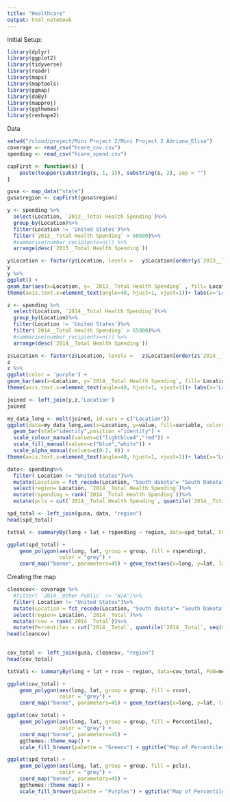 ```yaml
---
title: "Healthcare"
output: html_notebook
---
```


Initial Setup:

```r
library(dplyr)
library(ggplot2)
library(tidyverse)
library(readr)
library(maps)
library(maptools)
library(ggmap)
library(doBy)
library(mapproj)
library(ggthemes)
library(reshape2)
```


Data

```r
setwd("/cloud/project/Mini Project 2/Mini Project 2 Adriana_Elisa")
coverage <- read_csv("hcare_cov.csv")
spending <- read_csv("hcare_spend.csv")
```

```r
capFirst <- function(s) {
    paste(toupper(substring(s, 1, 1)), substring(s, 2), sep = "")
}
```

```r
gusa <- map_data("state")
gusa$region <- capFirst(gusa$region)
```





```r
y <- spending %>%
  select(Location, `2013__Total Health Spending`)%>%
  group_by(Location)%>%
  filter(Location != 'United States')%>%
  filter(`2013__Total Health Spending` > 60500)%>%
  #summarise(number_recipients=n()) %>%
  arrange(desc(`2013__Total Health Spending`))

y$Location <- factor(y$Location, levels =   y$Location[order(y$`2013__Total Health Spending`, decreasing = T)])
y
y %>%
ggplot() +
geom_bar(aes(x=Location, y= `2013__Total Health Spending` , fill= Location), stat = 'identity')+
theme(axis.text.x=element_text(angle=40, hjust=1, vjust=1))+ labs(x='Location')+ labs(y= 'Total spent in 2013')
```



```r
z <- spending %>%
  select(Location, `2014__Total Health Spending`)%>%
  group_by(Location)%>%
  filter(Location != 'United States')%>%
  filter(`2014__Total Health Spending` > 65000)%>%
  #summarise(number_recipients=n()) %>%
  arrange(desc(`2014__Total Health Spending`))

z$Location <- factor(z$Location, levels =   z$Location[order(z$`2014__Total Health Spending`, decreasing = T)])
z
z %>%
ggplot(color = 'purple') +
geom_bar(aes(x=Location, y=`2014__Total Health Spending`, fill= Location), stat = 'identity')+
theme(axis.text.x=element_text(angle=40, hjust=1, vjust=1))+ labs(x='Location')+ labs(y= 'Total spent in 2014')
```



```r
joined <- left_join(y,z,'Location')
joined

my_data_long <- melt(joined, id.vars = c("Location"))
ggplot(data=my_data_long,aes(x=Location, y=value, fill=variable, color=variable, alpha=variable)) +
  geom_bar(stat="identity",position ="identity") +
  scale_colour_manual(values=c("lightblue4","red")) +
  scale_fill_manual(values=c("blue","white")) +
  scale_alpha_manual(values=c(0.2, 0)) +
theme(axis.text.x=element_text(angle=40, hjust=1, vjust=1))+ labs(x='Location')+ labs(y= 'Total spent')
```





```r
data<- spending%>%
  filter( Location != "United States")%>%
  mutate(Location = fct_recode(Location, "South dakota"= "South Dakota", "South carolina"= "South Carolina", "Rhode island"= "Rhode Island", "District of columbia"= "District of Columbia", "New hampshire"= "New Hampshire", "New mexico"= "New Mexico", "New jersey"= "New Jersey", "New york"= "New York", "North carolina"= "North Carolina", "West virginia"= "West Virginia", "North dakota"= "North Dakota"))%>%
  select(region= Location, `2014__Total Health Spending`)%>%
  mutate(rspending = rank(`2014__Total Health Spending`))%>%
  mutate(pcls = cut(`2014__Total Health Spending`, quantile(`2014__Total Health Spending`, seq(0, 1, len = 6)), include.lowest = TRUE))
```


```r
spd_total <- left_join(gusa, data, "region")
head(spd_total)
```


```r

txtVal <- summaryBy(long + lat + rspending ~ region, data=spd_total, FUN=mean, keep.names=T)

ggplot(spd_total) +
    geom_polygon(aes(long, lat, group = group, fill = rspending),
                 color = "grey") +
    coord_map("bonne", parameters=45) + geom_text(aes(x=long, y=lat, label=rspending), data=txtVal, col="red", cex=2.5) + ggtitle("Map of Spending Total Rank in 2014")
```






Creating the map

```r
cleancov<- coverage %>%
  #filter( `2014__Other Public` != "N/A")%>%
  filter( Location != "United States")%>%
  mutate(Location = fct_recode(Location, "South dakota"= "South Dakota", "South carolina"= "South Carolina", "Rhode island"= "Rhode Island", "District of columbia"= "District of Columbia", "New hampshire"= "New Hampshire", "New mexico"= "New Mexico", "New jersey"= "New Jersey", "New york"= "New York", "North carolina"= "North Carolina", "West virginia"= "West Virginia", "North dakota"= "North Dakota"))%>%
  select(region= Location, `2014__Total`)%>%
  mutate(rcov = rank(`2014__Total`))%>%
  mutate(Percentiles = cut(`2014__Total`, quantile(`2014__Total`, seq(0, 1, len = 6)), include.lowest = TRUE))
head(cleancov)
  
```


```r
cov_total <- left_join(gusa, cleancov, "region")
head(cov_total)
```






```r
txtVal1 <- summaryBy(long + lat + rcov ~ region, data=cov_total, FUN=mean, keep.names=T)

ggplot(cov_total) +
    geom_polygon(aes(long, lat, group = group, fill = rcov),
                 color = "grey") +
    coord_map("bonne", parameters=45) + geom_text(aes(x=long, y=lat, label=rcov), data=txtVal1, col="red", cex=2.5)+ ggtitle("Map of Coverage Total Rank in 2014")
```

```r

ggplot(cov_total) +
    geom_polygon(aes(long, lat, group = group, fill = Percentiles),
                 color = "grey") +
    coord_map("bonne", parameters=45) +
    ggthemes::theme_map() +
    scale_fill_brewer(palette = "Greens") + ggtitle("Map of Percentiles of Coverage Total in 2014")
```





```r
ggplot(spd_total) +
    geom_polygon(aes(long, lat, group = group, fill = pcls),
                 color = "grey") +
    coord_map("bonne", parameters=45) +
    ggthemes::theme_map() +
    scale_fill_brewer(palette = "Purples") + ggtitle("Map of Percentiles of Spending Total in 2014")
```









    
